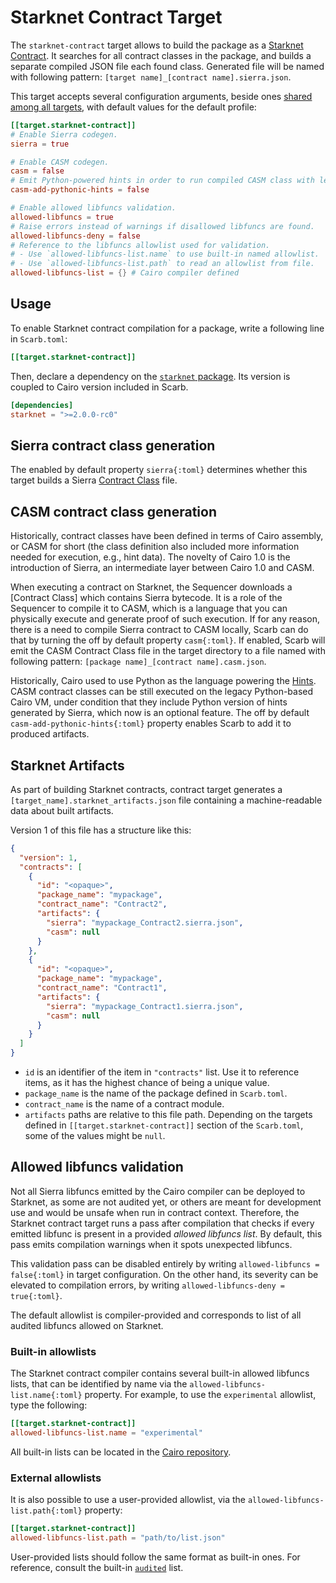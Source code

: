 # Starknet Contract Target

The `starknet-contract` target allows to build the package as a [Starknet Contract](https://docs.starknet.io/documentation/getting_started/intro/).
It searches for all contract classes in the package, and builds a separate compiled JSON file each found class.
Generated file will be named with following pattern: `[target name]_[contract name].sierra.json`.

This target accepts several configuration arguments, beside ones [shared among all targets](../reference/targets#configuring-a-target), with default values for the default profile:

```toml
[[target.starknet-contract]]
# Enable Sierra codegen.
sierra = true

# Enable CASM codegen.
casm = false
# Emit Python-powered hints in order to run compiled CASM class with legacy Cairo VM.
casm-add-pythonic-hints = false

# Enable allowed libfuncs validation.
allowed-libfuncs = true
# Raise errors instead of warnings if disallowed libfuncs are found.
allowed-libfuncs-deny = false
# Reference to the libfuncs allowlist used for validation.
# - Use `allowed-libfuncs-list.name` to use built-in named allowlist.
# - Use `allowed-libfuncs-list.path` to read an allowlist from file.
allowed-libfuncs-list = {} # Cairo compiler defined
```

## Usage

To enable Starknet contract compilation for a package, write a following line in `Scarb.toml`:

```toml copy
[[target.starknet-contract]]
```

Then, declare a dependency on the [`starknet` package](/docs/starknet/starknet-package).
Its version is coupled to Cairo version included in Scarb.

```toml copy
[dependencies]
starknet = ">=2.0.0-rc0"
```

## Sierra contract class generation

The enabled by default property `sierra{:toml}` determines whether this target builds a Sierra
[Contract Class](https://docs.starknet.io/documentation/architecture_and_concepts/Contracts/contract-classes/) file.

## CASM contract class generation

Historically, contract classes have been defined in terms of Cairo assembly, or CASM for short (the class definition also included more information needed for execution, e.g., hint data).
The novelty of Cairo 1.0 is the introduction of Sierra, an intermediate layer between Cairo 1.0 and CASM.

When executing a contract on Starknet, the Sequencer downloads a [Contract Class] which contains Sierra bytecode.
It is a role of the Sequencer to compile it to CASM, which is a language that you can physically execute and generate proof of such execution.
If for any reason, there is a need to compile Sierra contract to CASM locally, Scarb can do that by turning the off by default property `casm{:toml}`.
If enabled, Scarb will emit the CASM Contract Class file in the target directory to a file named with following pattern: `[package name]_[contract name].casm.json`.

Historically, Cairo used to use Python as the language powering the [Hints](https://www.cairo-lang.org/docs/how_cairo_works/hints.html).
CASM contract classes can be still executed on the legacy Python-based Cairo VM, under condition that they include Python version of hints generated by Sierra, which now is an optional feature.
The off by default `casm-add-pythonic-hints{:toml}` property enables Scarb to add it to produced artifacts.

## Starknet Artifacts

As part of building Starknet contracts, contract target generates a `[target_name].starknet_artifacts.json` file
containing a machine-readable data about built artifacts.

Version 1 of this file has a structure like this:

```json
{
  "version": 1,
  "contracts": [
    {
      "id": "<opaque>",
      "package_name": "mypackage",
      "contract_name": "Contract2",
      "artifacts": {
        "sierra": "mypackage_Contract2.sierra.json",
        "casm": null
      }
    },
    {
      "id": "<opaque>",
      "package_name": "mypackage",
      "contract_name": "Contract1",
      "artifacts": {
        "sierra": "mypackage_Contract1.sierra.json",
        "casm": null
      }
    }
  ]
}
```

- `id` is an identifier of the item in `"contracts"` list. Use it to reference items, as it has the highest chance of being a unique value.
- `package_name` is the name of the package defined in `Scarb.toml`.
- `contract_name` is the name of a contract module.
- `artifacts` paths are relative to this file path.
  Depending on the targets defined in `[[target.starknet-contract]]` section of the `Scarb.toml`,
  some of the values might be `null`.

## Allowed libfuncs validation

Not all Sierra libfuncs emitted by the Cairo compiler can be deployed to Starknet, as some are not audited yet,
or others are meant for development use and would be unsafe when run in contract context.
Therefore, the Starknet contract target runs a pass after compilation that checks if every emitted libfunc is present
in a provided _allowed libfuncs list_.
By default, this pass emits compilation warnings when it spots unexpected libfuncs.

This validation pass can be disabled entirely by writing `allowed-libfuncs = false{:toml}` in target configuration.
On the other hand, its severity can be elevated to compilation errors, by writing `allowed-libfuncs-deny = true{:toml}`.

The default allowlist is compiler-provided and corresponds to list of all audited libfuncs allowed on Starknet.

### Built-in allowlists

The Starknet contract compiler contains several built-in allowed libfuncs lists, that can be identified by name via
the `allowed-libfuncs-list.name{:toml}` property.
For example, to use the `experimental` allowlist, type the following:

```toml
[[target.starknet-contract]]
allowed-libfuncs-list.name = "experimental"
```

All built-in lists can be located in the [Cairo repository](https://github.com/starkware-libs/cairo/tree/main/crates/cairo-lang-starknet/src/allowed_libfuncs_lists).

### External allowlists

It is also possible to use a user-provided allowlist, via the `allowed-libfuncs-list.path{:toml}` property:

```toml
[[target.starknet-contract]]
allowed-libfuncs-list.path = "path/to/list.json"
```

User-provided lists should follow the same format as built-in ones.
For reference, consult the built-in [`audited`](https://github.com/starkware-libs/cairo/blob/82d75ae81da57010ef44a945c0387835dfed9a0e/crates/cairo-lang-starknet/src/allowed_libfuncs_lists/audited.json) list.
